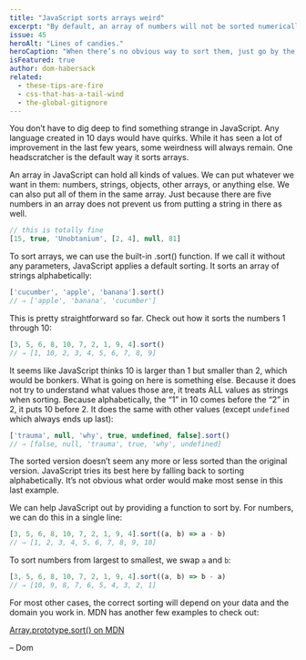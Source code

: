```yaml
---
title: "JavaScript sorts arrays weird"
excerpt: "By default, an array of numbers will not be sorted numerically. To avoid unexpected results, we can tell it how to sort an array."
issue: 45
heroAlt: "Lines of candies."
heroCaption: "When there’s no obvious way to sort them, just go by the alphabet."
isFeatured: true
author: dom-habersack
related:
  - these-tips-are-fire
  - css-that-has-a-tail-wind
  - the-global-gitignore
---
```

You don’t have to dig deep to find something strange in JavaScript. Any language created in 10 days would have quirks. While it has seen a lot of improvement in the last few years, some weirdness will always remain. One headscratcher is the default way it sorts arrays.

An array in JavaScript can hold all kinds of values. We can put whatever we want in them: numbers, strings, objects, other arrays, or anything else. We can also put all of them in the same array. Just because there are five numbers in an array does not prevent us from putting a string in there as well.

```js
// this is totally fine
[15, true, 'Unobtanium', [2, 4], null, 81]
```

To sort arrays, we can use the built-in .sort() function. If we call it without any parameters, JavaScript applies a default sorting. It sorts an array of strings alphabetically:

```js
['cucumber', 'apple', 'banana'].sort()
// ⇒ ['apple', 'banana', 'cucumber']
```

This is pretty straightforward so far. Check out how it sorts the numbers 1 through 10:

```js
[3, 5, 6, 8, 10, 7, 2, 1, 9, 4].sort()
// ⇒ [1, 10, 2, 3, 4, 5, 6, 7, 8, 9]
```

It seems like JavaScript thinks 10 is larger than 1 but smaller than 2, which would be bonkers. What is going on here is something else. Because it does not try to understand what values those are, it treats ALL values as strings when sorting. Because alphabetically, the “1” in 10 comes before the “2” in 2, it puts 10 before 2. It does the same with other values (except `undefined` which always ends up last):

```js
['trauma', null, 'why', true, undefined, false].sort()
// ⇒ [false, null, 'trauma', true, 'why', undefined]
```

The sorted version doesn’t seem any more or less sorted than the original version. JavaScript tries its best here by falling back to sorting alphabetically. It’s not obvious what order would make most sense in this last example.

We can help JavaScript out by providing a function to sort by. For numbers, we can do this in a single line:

```js
[3, 5, 6, 8, 10, 7, 2, 1, 9, 4].sort((a, b) => a - b)
// ⇒ [1, 2, 3, 4, 5, 6, 7, 8, 9, 10]
```

To sort numbers from largest to smallest, we swap `a` and `b`:

```js
[3, 5, 6, 8, 10, 7, 2, 1, 9, 4].sort((a, b) => b - a)
// ⇒ [10, 9, 8, 7, 6, 5, 4, 3, 2, 1]
```

For most other cases, the correct sorting will depend on your data and the domain you work in. MDN has another few examples to check out:

[Array.prototype.sort() on MDN](https://developer.mozilla.org/en-US/docs/Web/JavaScript/Reference/Global_Objects/Array/sort)

– Dom

